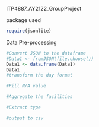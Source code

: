 ITP4887_AY2122_GroupProject

package used
```r
require(jsonlite)

```

Data Pre-processing
```r
#Convert JSON to the dataframe
#Data1 <- fromJSON(file.choose())
Data1 <- data.frame(Data1)
Data1
#transform the day format

#Fill N/A value

#Aggregate the facilities

#Extract type 

#output to csv

```
